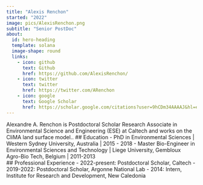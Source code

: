 ```yaml
---
title: "Alexis Renchon"
started: "2022"
image: pics/AlexisRenchon.png
subtitle: "Senior PostDoc"
about:
  id: hero-heading
  template: solana
  image-shape: round
  links:
    - icon: github
      text: Github
      href: https://github.com/AlexisRenchon/
    - icon: twitter
      text: twitter
      href: https://twitter.com/ARenchon
    - icon: google
      text: Google Scholar
      href: https://scholar.google.com/citations?user=9hCDm34AAAAJ&hl=en&oi=ao
---
```

Alexandre A. Renchon is Postdoctoral Scholar Research Associate in Environmental Science and Engineering (ESE) at Caltech and works on the CliMA land surface model..
## Education
- [PhD in Environmental Sciences]{.fw-bold} | Western Sydney University, Australia | 2015 - 2018
- [Master Bio-Engineer in Environmental Sciences and Technology]{.fw-bold} | Liege University, Gembloux Agro-Bio Tech, Belgium | 2011-2013  
## Professional Experience
- [2022-present:]{.fw-bold} Postdoctoral Scholar,  Caltech 
- [2019-2022:]{.fw-bold}    Postdoctoral Scholar,    Argonne National Lab
- [2014:]{.fw-bold}     Intern, Institute for Research and Development, New Caledonia 